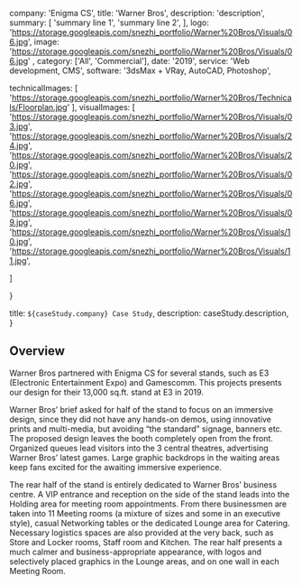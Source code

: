 

  company: 'Enigma CS',
  title: 'Warner Bros',
  description:
    'description',
  summary: [
    'summary line 1',
    'summary line 2',
  ],
  logo: 'https://storage.googleapis.com/snezhi_portfolio/Warner%20Bros/Visuals/06.jpg',
  image: 'https://storage.googleapis.com/snezhi_portfolio/Warner%20Bros/Visuals/06.jpg' ,
  category: ['All', 'Commercial'],
  date: '2019',
  service: 'Web development, CMS',
  software: '3dsMax + VRay, AutoCAD, Photoshop',

  technicalImages: [
    'https://storage.googleapis.com/snezhi_portfolio/Warner%20Bros/Technicals/Floorplan.jpg'
  ],
  visualImages: [
    'https://storage.googleapis.com/snezhi_portfolio/Warner%20Bros/Visuals/03.jpg',
    'https://storage.googleapis.com/snezhi_portfolio/Warner%20Bros/Visuals/24.jpg',
    'https://storage.googleapis.com/snezhi_portfolio/Warner%20Bros/Visuals/20.jpg',
    'https://storage.googleapis.com/snezhi_portfolio/Warner%20Bros/Visuals/02.jpg',
    'https://storage.googleapis.com/snezhi_portfolio/Warner%20Bros/Visuals/06.jpg',
    'https://storage.googleapis.com/snezhi_portfolio/Warner%20Bros/Visuals/09.jpg',
    'https://storage.googleapis.com/snezhi_portfolio/Warner%20Bros/Visuals/10.jpg',
    'https://storage.googleapis.com/snezhi_portfolio/Warner%20Bros/Visuals/11.jpg',
    
    
  ]

}

  title: `${caseStudy.company} Case Study`,
  description: caseStudy.description,
}

## Overview

Warner Bros partnered with Enigma CS for several stands, such as E3 (Electronic Entertainment Expo) and Gamescomm. This projects presents our design for their 13,000 sq.ft. stand at E3 in 2019.

Warner Bros’ brief asked for half of the stand to focus on an immersive design, since they did not have any hands-on demos, using innovative prints and multi-media, but avoiding “the standard” signage, banners etc.
The proposed design leaves the booth completely open from the front. Organized queues lead visitors into the 3 central theatres, advertising Warner Bros’ latest games. Large graphic backdrops in the waiting areas keep fans excited for the awaiting immersive experience. 

The rear half of the stand is entirely dedicated to Warner Bros’ business centre. A VIP entrance and reception on the side of the stand leads into the Holding area for meeting room appointments. From there businessmen are taken into 11 Meeting rooms (a mixture of sizes and some in an executive style), casual Networking tables or the dedicated Lounge area for Catering. Necessary logistics spaces are also provided at the very back, such as Store and Locker rooms, Staff room and Kitchen.
The rear half presents a much calmer and business-appropriate appearance, with logos and selectively placed graphics in the Lounge areas, and on one wall in each Meeting Room.
